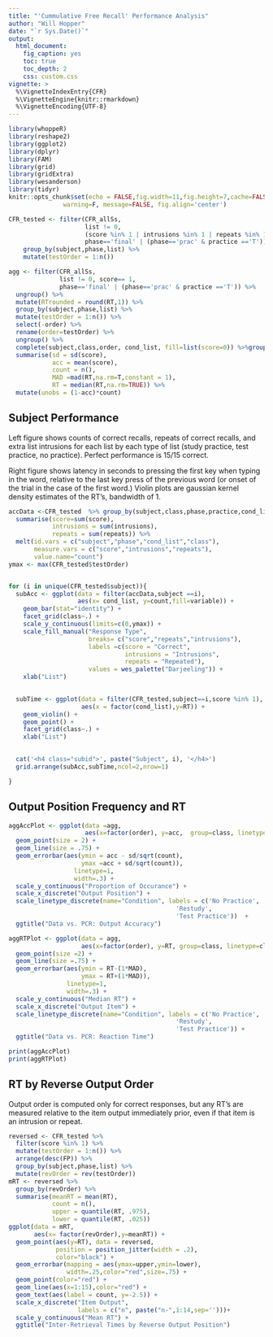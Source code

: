 ```yaml
---
title: "'Cummulative Free Recall' Performance Analysis"
author: "Will Hopper"
date: "`r Sys.Date()`"
output: 
  html_document:
    fig_caption: yes
    toc: true
    toc_depth: 2
    css: custom.css
vignette: >
  %\VignetteIndexEntry{CFR}
  %\VignetteEngine{knitr::rmarkdown}
  %\VignetteEncoding{UTF-8}
---
```

```r
library(whoppeR)
library(reshape2)
library(ggplot2)
library(dplyr)
library(FAM)
library(grid)
library(gridExtra)
library(wesanderson)
library(tidyr)
knitr::opts_chunk$set(echo = FALSE,fig.width=11,fig.height=7,cache=FALSE, 
               warning=F, message=FALSE, fig.align='center')
```

```r
CFR_tested <- filter(CFR_allSs,
                     list != 0, 
                     (score %in% 1 | intrusions %in% 1 | repeats %in% 1),
                     phase=='final' | (phase=='prac' & practice =='T')) %>%
    group_by(subject,phase,list) %>%
    mutate(testOrder = 1:n())

agg <- filter(CFR_allSs,
              list != 0, score== 1,
              phase=='final' | (phase=='prac' & practice =='T')) %>%
  ungroup() %>%
  mutate(RTrounded = round(RT,1)) %>%
  group_by(subject,phase,list) %>%
  mutate(testOrder = 1:n()) %>% 
  select(-order) %>%
  rename(order=testOrder) %>%
  ungroup() %>% 
  complete(subject,class,order, cond_list, fill=list(score=0)) %>%group_by(class,order) %>% 
  summarise(sd = sd(score),
            acc = mean(score),
            count = n(),
            MAD =mad(RT,na.rm=T,constant = 1),
            RT = median(RT,na.rm=TRUE)) %>% 
  mutate(unobs = (1-acc)*count)
```

## Subject Performance 
Left figure shows counts of correct recalls, repeats of correct recalls, and extra
list intrusions for each list by each type of list (study practice, test practice, no practice). Perfect performance is 15/15 correct. 

Right figure shows latency in seconds to pressing the first key when typing in the word, relative to the last key press of the previous word (or onset of the trial in the case of the first word.) Violin plots are gaussian kernel density estimates of the RT's, bandwidth of 1. 

```r
accData <-CFR_tested  %>% group_by(subject,class,phase,practice,cond_list) %>%
  summarise(score=sum(score),
            intrusions = sum(intrusions),
            repeats = sum(repeats)) %>%
  melt(id.vars = c("subject","phase","cond_list","class"),
       measure.vars = c("score","intrusions","repeats"),
       value.name="count")
ymax <- max(CFR_tested$testOrder)


for (i in unique(CFR_tested$subject)){
  subAcc <- ggplot(data = filter(accData,subject ==i),
                   aes(x= cond_list, y=count,fill=variable)) +
    geom_bar(stat="identity") +
    facet_grid(class~.) +
    scale_y_continuous(limits=c(0,ymax)) + 
    scale_fill_manual("Response Type",
                      breaks= c("score","repeats","intrusions"),
                      labels =c(score = "Correct",
                                intrusions = "Intrusions",
                                repeats = "Repeated"),
                      values = wes_palette("Darjeeling")) +
    xlab("List")
  

  subTime <- ggplot(data = filter(CFR_tested,subject==i,score %in% 1),
                    aes(x = factor(cond_list),y=RT)) +
    geom_violin() +
    geom_point() +
    facet_grid(class~.) +
    xlab("List")
    

  cat('<h4 class="subid">', paste("Subject", i), '</h4>')
  grid.arrange(subAcc,subTime,ncol=2,nrow=1)

}
```

## Output Position Frequency and RT
```r
aggAccPlot <- ggplot(data =agg,
                     aes(x=factor(order), y=acc,  group=class, linetype=class)) +
  geom_point(size = 2) +
  geom_line(size = .75) +
  geom_errorbar(aes(ymin = acc - sd/sqrt(count), 
                    ymax =acc + sd/sqrt(count)),
                  linetype=1,
                  width=.3) +   
  scale_y_continuous("Proportion of Occurance") +  
  scale_x_discrete("Output Position") + 
  scale_linetype_discrete(name="Condition", labels = c('No Practice',
                                              'Restudy',
                                              'Test Practice'))  + 
  ggtitle("Data vs. PCR: Output Accuracy")

aggRTPlot <- ggplot(data = agg,
                    aes(x=factor(order), y=RT, group=class, linetype=class)) +
  geom_point(size =2) +
  geom_line(size =.75) +
  geom_errorbar(aes(ymin = RT-(1*MAD),
                    ymax = RT+(1*MAD)),
                linetype=1,
                width=.3) +  
  scale_y_continuous("Median RT") +
  scale_x_discrete("Output Item") +
  scale_linetype_discrete(name="Condition", labels = c('No Practice',
                                              'Restudy',
                                              'Test Practice')) + 
  ggtitle("Data vs. PCR: Reaction Time")

print(aggAccPlot)
print(aggRTPlot)

```


## RT by Reverse Output Order

Output order is computed only for correct responses, but any RT's are measured relative 
to the item output immediately prior, even if that item is an intrusion or repeat.

```r
reversed <- CFR_tested %>% 
  filter(score %in% 1) %>% 
  mutate(testOrder = 1:n()) %>%
  arrange(desc(FP)) %>%
  group_by(subject,phase,list) %>%
  mutate(revOrder = rev(testOrder))
mRT <- reversed %>%
  group_by(revOrder) %>%
  summarise(meanRT = mean(RT),
            count = n(),
            upper = quantile(RT, .975),
            lower = quantile(RT, .025))
ggplot(data = mRT, 
       aes(x= factor(revOrder),y=meanRT)) +
  geom_point(aes(y=RT), data = reversed, 
             position = position_jitter(width = .2),
             color="black") + 
  geom_errorbar(mapping = aes(ymax=upper,ymin=lower),
                width=.25,color="red",size=.75) +
  geom_point(color="red") +
  geom_line(aes(x=1:15),color="red") + 
  geom_text(aes(label = count, y=-2.5)) +
  scale_x_discrete("Item Output",
                   labels = c("n", paste("n-",1:14,sep='')))+
  scale_y_continuous("Mean RT") +
  ggtitle("Inter-Retrieval Times by Reverse Output Position")

```

